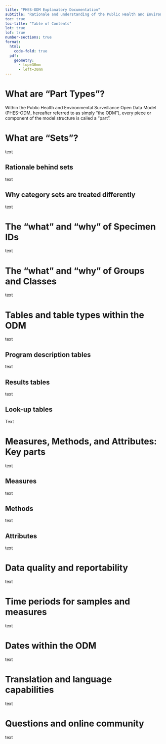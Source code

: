 ```yaml
---
title: "PHES-ODM Explanatory Documentation"
subtitle: "Rationale and understanding of the Public Health and Environmental Surveillance Open Data Model (PHES-ODM)"
toc: true
toc-title: "Table of Contents"
lot: true
lof: true
number-sections: true
format:
  html: 
    code-fold: true
  pdf:
    geometry: 
      - top=30mm
      - left=30mm
---
```


# What are "Part Types"?

Within the Public Health and Environmental Surveillance Open Data Model (PHES-ODM, hereafter referred to as simply "the ODM"), every piece or component of the model structure is called a "part".

# What are "Sets"?

text

## Rationale behind sets

text

## Why category sets are treated differently

text

# The "what" and "why" of Specimen IDs

text

# The "what" and "why" of Groups and Classes

text

# Tables and table types within the ODM

text

## Program description tables

text

## Results tables

text

## Look-up tables

Text

# Measures, Methods, and Attributes: Key parts

text

## Measures

text

## Methods

text

## Attributes

text

# Data quality and reportability

text

# Time periods for samples and measures

text

# Dates within the ODM

text

# Translation and language capabilities

text

# Questions and online community

text
